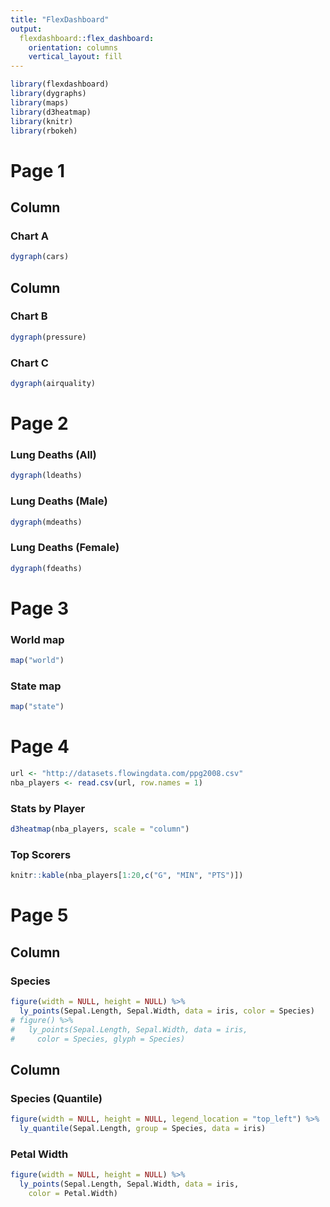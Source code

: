 ```yaml
---
title: "FlexDashboard"
output: 
  flexdashboard::flex_dashboard:
    orientation: columns
    vertical_layout: fill
---
```


```r
library(flexdashboard)
library(dygraphs)
library(maps)
library(d3heatmap)
library(knitr)
library(rbokeh)
```

Page 1 {data-navmenu="Try it Out"}
===================================== 
Column {data-width=650}
-----------------------------------------------------------------------

### Chart A

```r
dygraph(cars)
```

Column {data-width=350}
-----------------------------------------------------------------------

### Chart B

```r
dygraph(pressure)
```

### Chart C

```r
dygraph(airquality)
```

Page 2 {data-navmenu="Try it Out"}
=====================================
### Lung Deaths (All)

```r
dygraph(ldeaths)
```

### Lung Deaths (Male)

```r
dygraph(mdeaths)
```

### Lung Deaths (Female)

```r
dygraph(fdeaths)
```


Page 3 {data-navmenu="Maps"}
=====================================

### World map

```r
map("world")
```

### State map

```r
map("state")
```

Page 4 {data-navmenu="NBA Performance"}
=====================================
```r
url <- "http://datasets.flowingdata.com/ppg2008.csv"
nba_players <- read.csv(url, row.names = 1)
```

### Stats by Player {data-width=650}

```r
d3heatmap(nba_players, scale = "column")
```

### Top Scorers {data-width=350}

```r
knitr::kable(nba_players[1:20,c("G", "MIN", "PTS")])
```

Page 5 {data-navmenu="Iris"}
=====================================
Column {data-width=600}
-----------------------------------------------------------------------

### Species

```r
figure(width = NULL, height = NULL) %>%
  ly_points(Sepal.Length, Sepal.Width, data = iris, color = Species)
# figure() %>%
#   ly_points(Sepal.Length, Sepal.Width, data = iris,
#     color = Species, glyph = Species)
```


Column {data-width=400}
-----------------------------------------------------------------------

### Species (Quantile)

```r
figure(width = NULL, height = NULL, legend_location = "top_left") %>%
  ly_quantile(Sepal.Length, group = Species, data = iris)
```

### Petal Width

```r
figure(width = NULL, height = NULL) %>%
  ly_points(Sepal.Length, Sepal.Width, data = iris,
    color = Petal.Width)
```